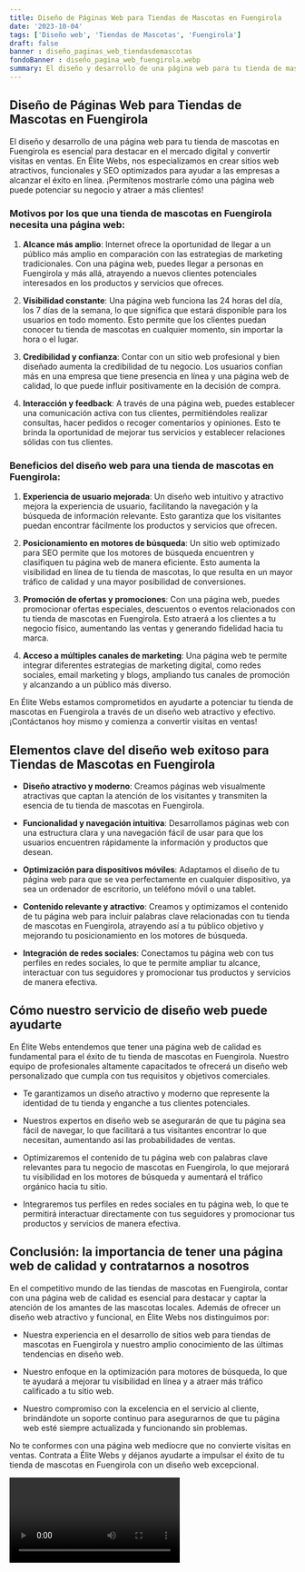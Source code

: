 ```yaml
---
title: Diseño de Páginas Web para Tiendas de Mascotas en Fuengirola
date: '2023-10-04'
tags: ['Diseño web', 'Tiendas de Mascotas', 'Fuengirola']
draft: false
banner : diseño_paginas_web_tiendasdemascotas
fondoBanner : diseño_pagina_web_fuengirola.webp
summary: El diseño y desarrollo de una página web para tu tienda de mascotas en Fuengirola es esencial para destacar en el mercado digital y convertir visitas en ventas. En Élite Webs, nos especializamos en crear sitios web atractivos, funcionales y SEO optimizados para ayudar a las empresas a alcanzar el éxito en línea. ¡Permítenos mostrarle cómo una página web puede potenciar su negocio y atraer a más clientes!
---
```


## **Diseño de Páginas Web para Tiendas de Mascotas en Fuengirola**

El diseño y desarrollo de una página web para tu tienda de mascotas en Fuengirola es esencial para destacar en el mercado digital y convertir visitas en ventas. En Élite Webs, nos especializamos en crear sitios web atractivos, funcionales y SEO optimizados para ayudar a las empresas a alcanzar el éxito en línea. ¡Permítenos mostrarle cómo una página web puede potenciar su negocio y atraer a más clientes!

### **Motivos por los que una tienda de mascotas en Fuengirola necesita una página web:**

1. **Alcance más amplio**: Internet ofrece la oportunidad de llegar a un público más amplio en comparación con las estrategias de marketing tradicionales. Con una página web, puedes llegar a personas en Fuengirola y más allá, atrayendo a nuevos clientes potenciales interesados en los productos y servicios que ofreces.

2. **Visibilidad constante**: Una página web funciona las 24 horas del día, los 7 días de la semana, lo que significa que estará disponible para los usuarios en todo momento. Esto permite que los clientes puedan conocer tu tienda de mascotas en cualquier momento, sin importar la hora o el lugar.

3. **Credibilidad y confianza**: Contar con un sitio web profesional y bien diseñado aumenta la credibilidad de tu negocio. Los usuarios confían más en una empresa que tiene presencia en línea y una página web de calidad, lo que puede influir positivamente en la decisión de compra.

4. **Interacción y feedback**: A través de una página web, puedes establecer una comunicación activa con tus clientes, permitiéndoles realizar consultas, hacer pedidos o recoger comentarios y opiniones. Esto te brinda la oportunidad de mejorar tus servicios y establecer relaciones sólidas con tus clientes.

### **Beneficios del diseño web para una tienda de mascotas en Fuengirola:**

1. **Experiencia de usuario mejorada**: Un diseño web intuitivo y atractivo mejora la experiencia de usuario, facilitando la navegación y la búsqueda de información relevante. Esto garantiza que los visitantes puedan encontrar fácilmente los productos y servicios que ofrecen.

2. **Posicionamiento en motores de búsqueda**: Un sitio web optimizado para SEO permite que los motores de búsqueda encuentren y clasifiquen tu página web de manera eficiente. Esto aumenta la visibilidad en línea de tu tienda de mascotas, lo que resulta en un mayor tráfico de calidad y una mayor posibilidad de conversiones.

3. **Promoción de ofertas y promociones**: Con una página web, puedes promocionar ofertas especiales, descuentos o eventos relacionados con tu tienda de mascotas en Fuengirola. Esto atraerá a los clientes a tu negocio físico, aumentando las ventas y generando fidelidad hacia tu marca.

4. **Acceso a múltiples canales de marketing**: Una página web te permite integrar diferentes estrategias de marketing digital, como redes sociales, email marketing y blogs, ampliando tus canales de promoción y alcanzando a un público más diverso.

En Élite Webs estamos comprometidos en ayudarte a potenciar tu tienda de mascotas en Fuengirola a través de un diseño web atractivo y efectivo. ¡Contáctanos hoy mismo y comienza a convertir visitas en ventas!

<GifSeo />

<Cta />

## Elementos clave del diseño web exitoso para Tiendas de Mascotas en Fuengirola

- **Diseño atractivo y moderno**: Creamos páginas web visualmente atractivas que captan la atención de los visitantes y transmiten la esencia de tu tienda de mascotas en Fuengirola.

- **Funcionalidad y navegación intuitiva**: Desarrollamos páginas web con una estructura clara y una navegación fácil de usar para que los usuarios encuentren rápidamente la información y productos que desean.

- **Optimización para dispositivos móviles**: Adaptamos el diseño de tu página web para que se vea perfectamente en cualquier dispositivo, ya sea un ordenador de escritorio, un teléfono móvil o una tablet.

- **Contenido relevante y atractivo**: Creamos y optimizamos el contenido de tu página web para incluir palabras clave relacionadas con tu tienda de mascotas en Fuengirola, atrayendo así a tu público objetivo y mejorando tu posicionamiento en los motores de búsqueda.

- **Integración de redes sociales**: Conectamos tu página web con tus perfiles en redes sociales, lo que te permite ampliar tu alcance, interactuar con tus seguidores y promocionar tus productos y servicios de manera efectiva.

## Cómo nuestro servicio de diseño web puede ayudarte

En Élite Webs entendemos que tener una página web de calidad es fundamental para el éxito de tu tienda de mascotas en Fuengirola. Nuestro equipo de profesionales altamente capacitados te ofrecerá un diseño web personalizado que cumpla con tus requisitos y objetivos comerciales.

- Te garantizamos un diseño atractivo y moderno que represente la identidad de tu tienda y enganche a tus clientes potenciales.

- Nuestros expertos en diseño web se asegurarán de que tu página sea fácil de navegar, lo que facilitará a tus visitantes encontrar lo que necesitan, aumentando así las probabilidades de ventas.

- Optimizaremos el contenido de tu página web con palabras clave relevantes para tu negocio de mascotas en Fuengirola, lo que mejorará tu visibilidad en los motores de búsqueda y aumentará el tráfico orgánico hacia tu sitio.

- Integraremos tus perfiles en redes sociales en tu página web, lo que te permitirá interactuar directamente con tus seguidores y promocionar tus productos y servicios de manera efectiva.

## Conclusión: la importancia de tener una página web de calidad y contratarnos a nosotros

En el competitivo mundo de las tiendas de mascotas en Fuengirola, contar con una página web de calidad es esencial para destacar y captar la atención de los amantes de las mascotas locales. Además de ofrecer un diseño web atractivo y funcional, en Élite Webs nos distinguimos por:

- Nuestra experiencia en el desarrollo de sitios web para tiendas de mascotas en Fuengirola y nuestro amplio conocimiento de las últimas tendencias en diseño web.

- Nuestro enfoque en la optimización para motores de búsqueda, lo que te ayudará a mejorar tu visibilidad en línea y a atraer más tráfico calificado a tu sitio web.

- Nuestro compromiso con la excelencia en el servicio al cliente, brindándote un soporte continuo para asegurarnos de que tu página web esté siempre actualizada y funcionando sin problemas.

No te conformes con una página web mediocre que no convierte visitas en ventas. Contrata a Élite Webs y déjanos ayudarte a impulsar el éxito de tu tienda de mascotas en Fuengirola con un diseño web excepcional.

<Video />

<CtaBot job='Tiendas de Mascotas' city='Fuengirola'/>

<Gmaps query='Fuengirola+españa+maps' />